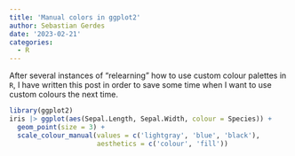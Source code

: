 ```yaml
---
title: 'Manual colors in ggplot2'
author: Sebastian Gerdes
date: '2023-02-21'
categories:
  - R
---
```

After several instances of "relearning" how to use custom colour palettes in `R`, I have written this post in order to save some time when I want to use custom colours the next time. 
```r
library(ggplot2)
iris |> ggplot(aes(Sepal.Length, Sepal.Width, colour = Species)) + 
  geom_point(size = 3) +
  scale_colour_manual(values = c('lightgray', 'blue', 'black'), 
                      aesthetics = c('colour', 'fill'))
```

